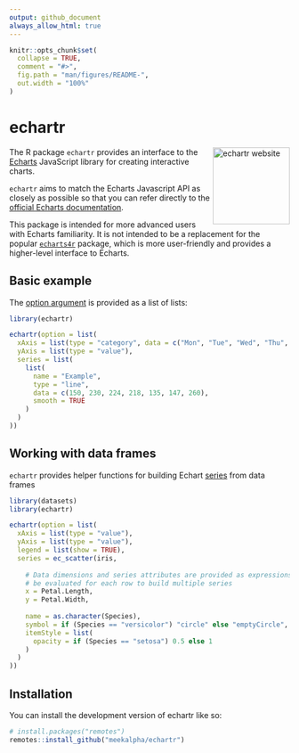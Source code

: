 ```yaml
---
output: github_document
always_allow_html: true
---
```


<!-- README.md is generated from README.Rmd. Please edit that file -->

```r
knitr::opts_chunk$set(
  collapse = TRUE,
  comment = "#>",
  fig.path = "man/figures/README-",
  out.width = "100%"
)
```


# echartr

<!-- badges: start -->
<a href="https://meekalpha.github.io/echartr/"><img src="man/figures/logo.png" align="right" height="138" alt="echartr website" /></a>
<!-- badges: end -->

The R package `echartr` provides an interface to the [Echarts](https://echarts.apache.org) JavaScript library for creating interactive charts. 

`echartr` aims to match the Echarts Javascript API as closely as possible so that you can refer directly to the [official Echarts documentation](https://echarts.apache.org/en/index.html).

This package is intended for more advanced users with Echarts familiarity. It is not intended to be a replacement for the popular [`echarts4r`](https://echarts4r.john-coene.com/) package, which is more user-friendly and provides a higher-level interface to Echarts.

## Basic example

The [option argument](https://echarts.apache.org/en/option.html) is provided as a list of lists:

```r
library(echartr)

echartr(option = list(
  xAxis = list(type = "category", data = c("Mon", "Tue", "Wed", "Thu", "Fri", "Sat", "Sun")),
  yAxis = list(type = "value"),
  series = list(
    list(
      name = "Example",
      type = "line",
      data = c(150, 230, 224, 218, 135, 147, 260),
      smooth = TRUE
    )
  )
))
```

## Working with data frames

`echartr` provides helper functions for building Echart [series](https://echarts.apache.org/en/option.html#series) from data frames

```r
library(datasets)
library(echartr)

echartr(option = list(
  xAxis = list(type = "value"),
  yAxis = list(type = "value"),
  legend = list(show = TRUE),
  series = ec_scatter(iris,
                      
    # Data dimensions and series attributes are provided as expressions that can 
    # be evaluated for each row to build multiple series
    x = Petal.Length,
    y = Petal.Width,
    
    name = as.character(Species),
    symbol = if (Species == "versicolor") "circle" else "emptyCircle",
    itemStyle = list(
      opacity = if (Species == "setosa") 0.5 else 1
    )
  )
))

```

## Installation

You can install the development version of echartr like so:

``` r
# install.packages("remotes")
remotes::install_github("meekalpha/echartr")
```
